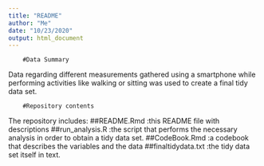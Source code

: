 ---
title: "README"
author: "Me"
date: "10/23/2020"
output: html_document
---
        #Data Summary
Data regarding different measurements gathered using a smartphone while 
performing activities like walking or sitting was used to create a final tidy
data set.

        #Repository contents
The repository includes:
                ##README.Rmd :this README file with descriptions
                ##run_analysis.R :the script that performs the necessary analysis 
                in order to obtain a tidy data set.
                ##CodeBook.Rmd :a codebook that describes the variables and 
                the data
                ##finaltidydata.txt :the tidy data set itself in text.
